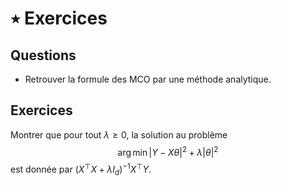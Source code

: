 # ٭ Exercices

## Questions

- Retrouver la formule des MCO par une méthode analytique. 

## Exercices

:::{#exr-regl2}

Montrer que pour tout $\lambda\geqslant 0$, la solution au problème 
$$ \arg \min |Y - X\theta|^2 + \lambda |\theta|^2$$
est donnée par $(X^\top X + \lambda I_d)^{-1}X^\top Y$. 
:::
